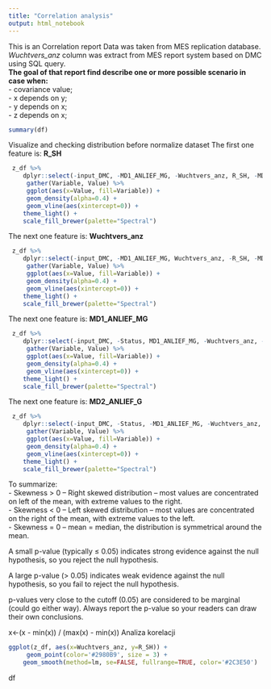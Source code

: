 ```yaml
---
title: "Correlation analysis" 
output: html_notebook
---
```

This is an Correlation report
Data was taken from MES replication database.
*Wuchtvers_anz* column was extract from MES report system based on DMC using SQL query. </br>
<b>The goal of that report find describe one or more possible scenario in case when:</b>  
 - covariance value; </br> 
 - x depends on y; </br>
 - y depends on x; </br>
 - z depends on x; </br>

```r
summary(df)
```
Visualize and checking distribution before normalize dataset
The first one feature is: <b>R_SH</b>
```r
 z_df %>% 
    dplyr::select(-input_DMC, -MD1_ANLIEF_MG, -Wuchtvers_anz, R_SH, -MD2_ANLIEF_G) %>% 
     gather(Variable, Value) %>% 
     ggplot(aes(x=Value, fill=Variable)) +
     geom_density(alpha=0.4) +
     geom_vline(aes(xintercept=0)) +
    theme_light() +
    scale_fill_brewer(palette="Spectral")
```
The next one feature is: <b>Wuchtvers_anz</b>
```r
 z_df %>% 
    dplyr::select(-input_DMC, -MD1_ANLIEF_MG, Wuchtvers_anz, -R_SH, -MD2_ANLIEF_G) %>% 
     gather(Variable, Value) %>% 
     ggplot(aes(x=Value, fill=Variable)) +
     geom_density(alpha=0.4) +
     geom_vline(aes(xintercept=0)) +
    theme_light() +
    scale_fill_brewer(palette="Spectral")
```
The next  one feature is: <b>MD1_ANLIEF_MG</b>                    
```r
 z_df %>% 
    dplyr::select(-input_DMC, -Status, MD1_ANLIEF_MG, -Wuchtvers_anz, -R_SH, -MD2_ANLIEF_G) %>% 
     gather(Variable, Value) %>% 
     ggplot(aes(x=Value, fill=Variable)) +
     geom_density(alpha=0.4) +
     geom_vline(aes(xintercept=0)) +
    theme_light() +
    scale_fill_brewer(palette="Spectral")
```                                                       
The next  one feature is: <b>MD2_ANLIEF_G</b>                    
```r
 z_df %>% 
    dplyr::select(-input_DMC, -Status, -MD1_ANLIEF_MG, -Wuchtvers_anz, -R_SH, MD2_ANLIEF_G) %>% 
     gather(Variable, Value) %>% 
     ggplot(aes(x=Value, fill=Variable)) +
     geom_density(alpha=0.4) +
     geom_vline(aes(xintercept=0)) +
    theme_light() +
    scale_fill_brewer(palette="Spectral")
``` 
To summarize:</br>
- Skewness > 0 – Right skewed distribution – most values are concentrated on left of the mean, with extreme values to the right.</br>
- Skewness < 0 – Left skewed distribution – most values are concentrated on the right of the mean, with extreme values to the left.</br>
- Skewness = 0 – mean = median, the distribution is symmetrical around the mean. </br>

<p>A small p-value (typically ≤ 0.05) indicates strong evidence against the null hypothesis, so you reject the null hypothesis.

A large p-value (> 0.05) indicates weak evidence against the null hypothesis, so you fail to reject the null hypothesis.

p-values very close to the cutoff (0.05) are considered to be marginal (could go either way). Always report the p-value so your readers can draw their own conclusions.
</p>


  x<-(x - min(x)) / (max(x) - min(x))
Analiza korelacji 
```r
ggplot(z_df, aes(x=Wuchtvers_anz, y=R_SH)) + 
     geom_point(color='#2980B9', size = 3) + 
    geom_smooth(method=lm, se=FALSE, fullrange=TRUE, color='#2C3E50')
```





df